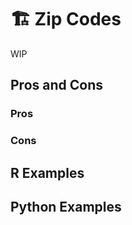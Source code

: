 # 🏗️ Zip Codes {#sec-miscellaneous-zipcodes}

WIP

## Pros and Cons

### Pros

### Cons

## R Examples

## Python Examples


